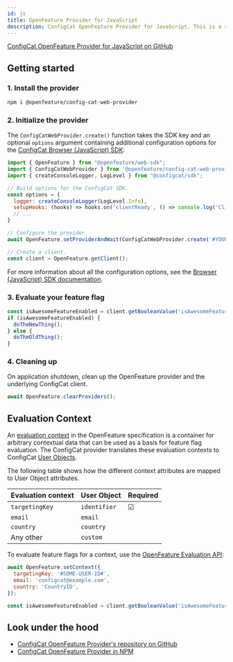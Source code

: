 ```yaml
---
id: js
title: OpenFeature Provider for JavaScript
description: ConfigCat OpenFeature Provider for JavaScript. This is a step-by-step guide on how to use ConfigCat with the OpenFeature JavaScript SDK.
---
```



<a href="https://github.com/open-feature/js-sdk-contrib/tree/main/libs/providers/config-cat-web" target="_blank">ConfigCat OpenFeature Provider for JavaScript on GitHub</a>

## Getting started

### 1. Install the provider

```bash
npm i @openfeature/config-cat-web-provider
```

### 2. Initialize the provider

The `ConfigCatWebProvider.create()` function takes the SDK key and an optional `options` argument containing additional configuration options for the [ConfigCat Browser (JavaScript) SDK](../../js/browser/#creating-the-configcat-client):

```js
import { OpenFeature } from "@openfeature/web-sdk";
import { ConfigCatWebProvider } from '@openfeature/config-cat-web-provider';
import { createConsoleLogger, LogLevel } from "@configcat/sdk";

// Build options for the ConfigCat SDK.
const options = {
  logger: createConsoleLogger(LogLevel.Info),
  setupHooks: (hooks) => hooks.on('clientReady', () => console.log('Client is ready!')),
  // ...
}

// Configure the provider.
await OpenFeature.setProviderAndWait(ConfigCatWebProvider.create('#YOUR-SDK-KEY#', options));

// Create a client.
const client = OpenFeature.getClient();
```

For more information about all the configuration options, see the [Browser (JavaScript) SDK documentation](../../js/browser/#creating-the-configcat-client).

### 3. Evaluate your feature flag

```js
const isAwesomeFeatureEnabled = client.getBooleanValue('isAwesomeFeatureEnabled', false);
if (isAwesomeFeatureEnabled) {
  doTheNewThing();
} else {
  doTheOldThing();
}
```

### 4. Cleaning up

On application shutdown, clean up the OpenFeature provider and the underlying ConfigCat client.

```js
await OpenFeature.clearProviders();
```

## Evaluation Context

An <a href="https://openfeature.dev/docs/reference/concepts/evaluation-context" target="_blank">evaluation context</a> in the OpenFeature specification is a container for arbitrary contextual data that can be used as a basis for feature flag evaluation.
The ConfigCat provider translates these evaluation contexts to ConfigCat [User Objects](../../js/browser/#user-object).

The following table shows how the different context attributes are mapped to User Object attributes.

| Evaluation context | User Object  | Required |
| ------------------ | ------------ | -------- |
| `targetingKey`     | `identifier` | &#9745;  | 
| `email`            | `email`      |          | 
| `country`          | `country`    |          | 
| Any other          | `custom`     |          | 

To evaluate feature flags for a context, use the <a href="https://openfeature.dev/docs/reference/concepts/evaluation-api/" target="_blank">OpenFeature Evaluation API</a>:

```js
await OpenFeature.setContext({
  targetingKey: '#SOME-USER-ID#',
  email: 'configcat@example.com',
  country: 'CountryID',
});

const isAwesomeFeatureEnabled = client.getBooleanValue('isAwesomeFeatureEnabled', false);
```

## Look under the hood

- <a href="https://github.com/open-feature/js-sdk-contrib/tree/main/libs/providers/config-cat-web" target="_blank">ConfigCat OpenFeature Provider's repository on GitHub</a>
- <a href="https://www.npmjs.com/package/@openfeature/config-cat-web-provider" target="_blank">ConfigCat OpenFeature Provider in NPM</a>